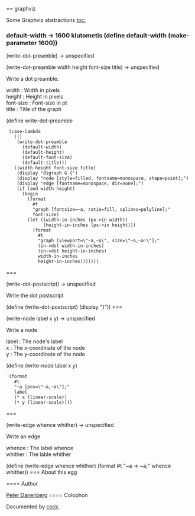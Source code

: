 == graphviz

Some Graphviz abstractions
[[toc:]]
=== {{default-width}}
<parameter>default-width → 1600</parameter>
klutometis
<enscript highlight="scheme">(define default-width (make-parameter 1600))
</enscript>
=== {{write-dot-preamble}}
<procedure>(write-dot-preamble) → unspecified</procedure>
<procedure>(write-dot-preamble width height font-size title) → unspecified</procedure>
Write a dot preamble.
; width : Width in pixels
; height : Height in pixels
; font-size : Font-size in pt
; title : Title of the graph
<enscript highlight="scheme">(define write-dot-preamble
  (case-lambda
    (()
     (write-dot-preamble
       (default-width)
       (default-height)
       (default-font-size)
       (default-title)))
    ((width height font-size title)
     (display "digraph G {")
     (display "node [style=filled, fontname=monospace, shape=point];")
     (display "edge [fontname=monospace, dir=none];")
     (if (and width height)
       (begin
         (format
           #t
           "graph [fontsize=~a, ratio=fill, splines=polyline];"
           font-size)
         (let ((width-in-inches (px->in width))
               (height-in-inches (px->in height)))
           (format
             #t
             "graph [viewport=\"~a,~a\", size=\"~a,~a!\"];"
             (in->dot width-in-inches)
             (in->dot height-in-inches)
             width-in-inches
             height-in-inches)))))))
</enscript>
=== {{write-dot-postscript}}
<procedure>(write-dot-postscript) → unspecified</procedure>
Write the dot postscript

<enscript highlight="scheme">(define (write-dot-postscript) (display "}"))
</enscript>
=== {{write-node}}
<procedure>(write-node label x y) → unspecified</procedure>
Write a node
; label : The node's label
; x : The x-coordinate of the node
; y : The y-coordinate of the node
<enscript highlight="scheme">(define (write-node label x y)
  (format
    #t
    "~a [pos=\"~a,~a\"];"
    label
    (* x (linear-scale))
    (* y (linear-scale))))
</enscript>
=== {{write-edge}}
<procedure>(write-edge whence whither) → unspecified</procedure>
Write an edge
; whence : The label whence
; whither : The lable whither
<enscript highlight="scheme">(define (write-edge whence whither) (format #t "~a -> ~a;" whence whither))
</enscript>
=== About this egg

==== Author

[[/users/anonymous|Peter Danenberg]]
==== Colophon

Documented by [[/egg/cock|cock]].
